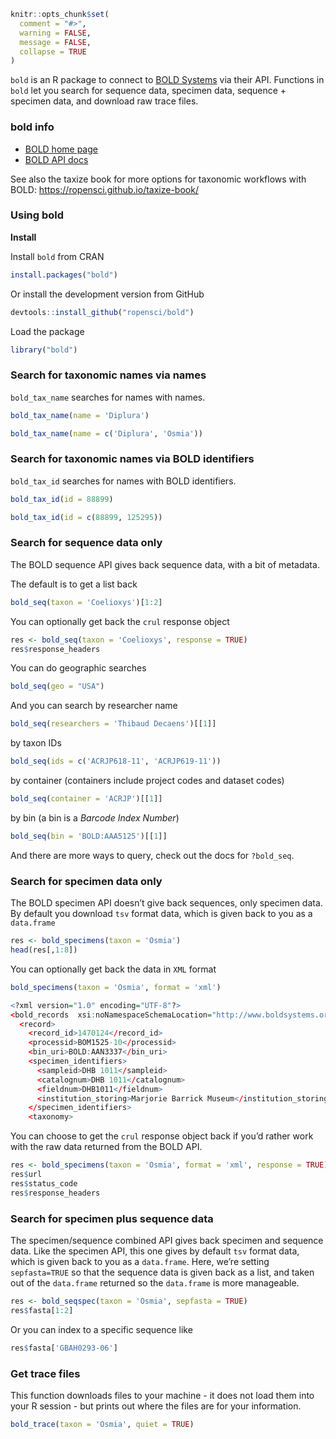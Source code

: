 <!--
%\VignetteEngine{knitr::knitr}
%\VignetteIndexEntry{bold vignette}
%\VignetteEncoding{UTF-8}
-->

```r
knitr::opts_chunk$set(
  comment = "#>",
  warning = FALSE,
  message = FALSE,
  collapse = TRUE
)
```

`bold` is an R package to connect to [BOLD Systems](http://www.boldsystems.org/) via their API. Functions in `bold` let you search for sequence data, specimen data, sequence + specimen data, and download raw trace files.

### bold info

+ [BOLD home page](http://boldsystems.org/)
+ [BOLD API docs](http://v4.boldsystems.org/index.php/api_home)

See also the taxize book for more options for taxonomic workflows with BOLD: <https://ropensci.github.io/taxize-book/>

### Using bold

**Install**

Install `bold` from CRAN


```r
install.packages("bold")
```

Or install the development version from GitHub

```r
devtools::install_github("ropensci/bold")
```

Load the package

```r
library("bold")
```


### Search for taxonomic names via names

`bold_tax_name` searches for names with names.

```r
bold_tax_name(name = 'Diplura')
```

```r
bold_tax_name(name = c('Diplura', 'Osmia'))
```


### Search for taxonomic names via BOLD identifiers

`bold_tax_id` searches for names with BOLD identifiers.

```r
bold_tax_id(id = 88899)
```

```r
bold_tax_id(id = c(88899, 125295))
```


### Search for sequence data only

The BOLD sequence API gives back sequence data, with a bit of metadata.

The default is to get a list back

```r
bold_seq(taxon = 'Coelioxys')[1:2]
```

You can optionally get back the `crul` response object

```r
res <- bold_seq(taxon = 'Coelioxys', response = TRUE)
res$response_headers
```

You can do geographic searches

```r
bold_seq(geo = "USA")
```

And you can search by researcher name

```r
bold_seq(researchers = 'Thibaud Decaens')[[1]]
```

by taxon IDs

```r
bold_seq(ids = c('ACRJP618-11', 'ACRJP619-11'))
```

by container (containers include project codes and dataset codes)

```r
bold_seq(container = 'ACRJP')[[1]]
```

by bin (a bin is a _Barcode Index Number_)

```r
bold_seq(bin = 'BOLD:AAA5125')[[1]]
```

And there are more ways to query, check out the docs for `?bold_seq`.


### Search for specimen data only

The BOLD specimen API doesn't give back sequences, only specimen data. By default you download `tsv` format data, which is given back to you as a `data.frame`

```r
res <- bold_specimens(taxon = 'Osmia')
head(res[,1:8])
```

You can optionally get back the data in `XML` format

```r
bold_specimens(taxon = 'Osmia', format = 'xml')
```

```r
<?xml version="1.0" encoding="UTF-8"?>
<bold_records  xsi:noNamespaceSchemaLocation="http://www.boldsystems.org/schemas/BOLDPublic_record.xsd"  xmlns:xsi="http://www.w3.org/2001/XMLSchema-instance">
  <record>
    <record_id>1470124</record_id>
    <processid>BOM1525-10</processid>
    <bin_uri>BOLD:AAN3337</bin_uri>
    <specimen_identifiers>
      <sampleid>DHB 1011</sampleid>
      <catalognum>DHB 1011</catalognum>
      <fieldnum>DHB1011</fieldnum>
      <institution_storing>Marjorie Barrick Museum</institution_storing>
    </specimen_identifiers>
    <taxonomy>
```

You can choose to get the `crul` response object back if you'd rather work with the raw data returned from the BOLD API.

```r
res <- bold_specimens(taxon = 'Osmia', format = 'xml', response = TRUE)
res$url
res$status_code
res$response_headers
```

### Search for specimen plus sequence data

The specimen/sequence combined API gives back specimen and sequence data. Like the specimen API, this one gives by default `tsv` format data, which is given back to you as a `data.frame`. Here, we're setting `sepfasta=TRUE` so that the sequence data is given back as a list, and taken out of the `data.frame` returned so the `data.frame` is more manageable.

```r
res <- bold_seqspec(taxon = 'Osmia', sepfasta = TRUE)
res$fasta[1:2]
```

Or you can index to a specific sequence like

```r
res$fasta['GBAH0293-06']
```

### Get trace files

This function downloads files to your machine - it does not load them into your R session - but prints out where the files are for your information.

```r
bold_trace(taxon = 'Osmia', quiet = TRUE)
```
